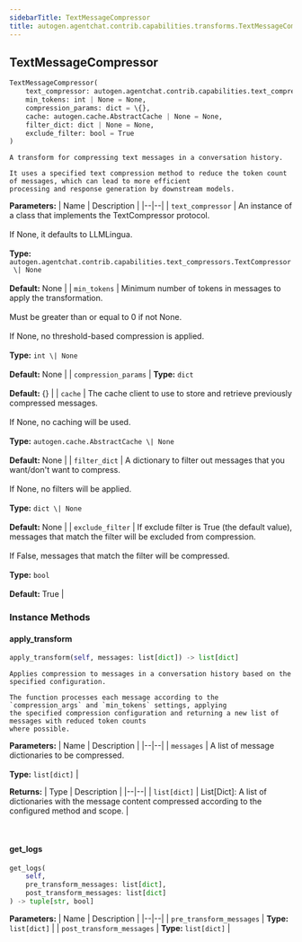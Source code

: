 ```yaml
---
sidebarTitle: TextMessageCompressor
title: autogen.agentchat.contrib.capabilities.transforms.TextMessageCompressor
---
```

<h2 id="autogen.agentchat.contrib.capabilities.transforms.TextMessageCompressor" class="doc doc-heading">
    <code class="doc-symbol doc-symbol-heading doc-symbol-class"></code>
    <span class="doc doc-object-name doc-class-name">TextMessageCompressor</span>
    <a href="#autogen.agentchat.contrib.capabilities.transforms.TextMessageCompressor" class="headerlink" title="Permanent link"></a>
</h2>

```python
TextMessageCompressor(
    text_compressor: autogen.agentchat.contrib.capabilities.text_compressors.TextCompressor | None = None,
    min_tokens: int | None = None,
    compression_params: dict = \{},
    cache: autogen.cache.AbstractCache | None = None,
    filter_dict: dict | None = None,
    exclude_filter: bool = True
)
```

    A transform for compressing text messages in a conversation history.
    
    It uses a specified text compression method to reduce the token count of messages, which can lead to more efficient
    processing and response generation by downstream models.

<b>Parameters:</b>
| Name | Description |
|--|--|
| `text_compressor` | An instance of a class that implements the TextCompressor protocol.<br/><br/>If None, it defaults to LLMLingua.<br/><br/>**Type:** `autogen.agentchat.contrib.capabilities.text_compressors.TextCompressor \| None`<br/><br/>**Default:** None |
| `min_tokens` | Minimum number of tokens in messages to apply the transformation.<br/><br/>Must be greater than or equal to 0 if not None.<br/><br/>If None, no threshold-based compression is applied.<br/><br/>**Type:** `int \| None`<br/><br/>**Default:** None |
| `compression_params` | **Type:** `dict`<br/><br/>**Default:** \{} |
| `cache` | The cache client to use to store and retrieve previously compressed messages.<br/><br/>If None, no caching will be used.<br/><br/>**Type:** `autogen.cache.AbstractCache \| None`<br/><br/>**Default:** None |
| `filter_dict` | A dictionary to filter out messages that you want/don't want to compress.<br/><br/>If None, no filters will be applied.<br/><br/>**Type:** `dict \| None`<br/><br/>**Default:** None |
| `exclude_filter` | If exclude filter is True (the default value), messages that match the filter will be excluded from compression.<br/><br/>If False, messages that match the filter will be compressed.<br/><br/>**Type:** `bool`<br/><br/>**Default:** True |

### Instance Methods

<code class="doc-symbol doc-symbol-heading doc-symbol-method"></code>
#### apply_transform
<a href="#autogen.agentchat.contrib.capabilities.transforms.TextMessageCompressor.apply_transform" class="headerlink" title="Permanent link"></a>

```python
apply_transform(self, messages: list[dict]) -> list[dict]
```

    Applies compression to messages in a conversation history based on the specified configuration.
    
    The function processes each message according to the `compression_args` and `min_tokens` settings, applying
    the specified compression configuration and returning a new list of messages with reduced token counts
    where possible.

<b>Parameters:</b>
| Name | Description |
|--|--|
| `messages` | A list of message dictionaries to be compressed.<br/><br/>**Type:** `list[dict]` |

<b>Returns:</b>
| Type | Description |
|--|--|
| `list[dict]` | List[Dict]: A list of dictionaries with the message content compressed according to the configured method and scope. |

<br />

<code class="doc-symbol doc-symbol-heading doc-symbol-method"></code>
#### get_logs
<a href="#autogen.agentchat.contrib.capabilities.transforms.TextMessageCompressor.get_logs" class="headerlink" title="Permanent link"></a>

```python
get_logs(
    self,
    pre_transform_messages: list[dict],
    post_transform_messages: list[dict]
) -> tuple[str, bool]
```

    

<b>Parameters:</b>
| Name | Description |
|--|--|
| `pre_transform_messages` | **Type:** `list[dict]` |
| `post_transform_messages` | **Type:** `list[dict]` |

<br />